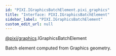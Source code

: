```yaml
---
id: "PIXI.IGraphicsBatchElement.pixi_graphics"
title: "Interface: PIXI.IGraphicsBatchElement"
sidebar_label: "PIXI.IGraphicsBatchElement"
custom_edit_url: null
---
```



<div class="package-name">

[@pixi/graphics](../modules/pixi_graphics).IGraphicsBatchElement

</div>


Batch element computed from Graphics geometry.



        








  